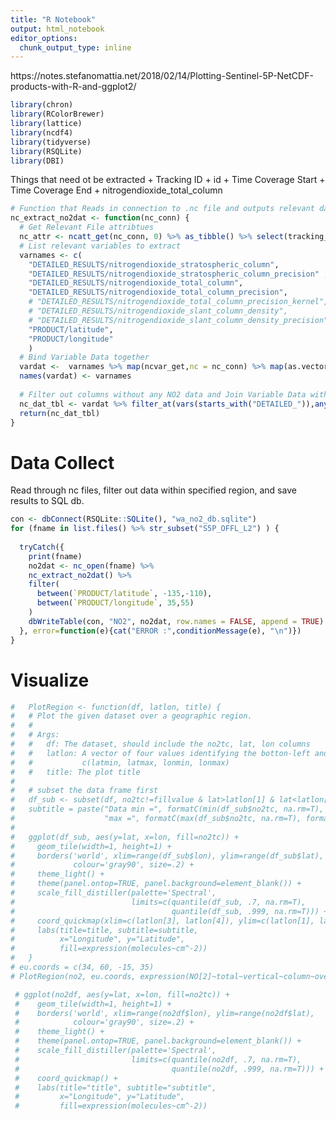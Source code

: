 ```yaml
---
title: "R Notebook"
output: html_notebook
editor_options: 
  chunk_output_type: inline
---
```


https://notes.stefanomattia.net/2018/02/14/Plotting-Sentinel-5P-NetCDF-products-with-R-and-ggplot2/
```r
library(chron)
library(RColorBrewer)
library(lattice)
library(ncdf4)
library(tidyverse)
library(RSQLite)
library(DBI)
```

Things that need ot be extracted 
+ Tracking ID
+ id
+ Time Coverage Start
+ Time Coverage End 
+ nitrogendioxide_total_column

```r
# Function that Reads in connection to .nc file and outputs relevant data in tibble format
nc_extract_no2dat <- function(nc_conn) {
  # Get Relevant File attribtues
  nc_attr <- ncatt_get(nc_conn, 0) %>% as_tibble() %>% select(tracking_id,id,time_coverage_start,time_coverage_end)
  # List relevant variables to extract
  varnames <- c(
    "DETAILED_RESULTS/nitrogendioxide_stratospheric_column",
    "DETAILED_RESULTS/nitrogendioxide_stratospheric_column_precision" ,
    "DETAILED_RESULTS/nitrogendioxide_total_column",
    "DETAILED_RESULTS/nitrogendioxide_total_column_precision",
    # "DETAILED_RESULTS/nitrogendioxide_total_column_precision_kernel",
    # "DETAILED_RESULTS/nitrogendioxide_slant_column_density",
    # "DETAILED_RESULTS/nitrogendioxide_slant_column_density_precision",
    "PRODUCT/latitude",
    "PRODUCT/longitude"
    )
  # Bind Variable Data together 
  vardat <-  varnames %>% map(ncvar_get,nc = nc_conn) %>% map(as.vector) %>% map(tibble) %>% bind_cols() 
  names(vardat) <- varnames 
  
  # Filter out columns without any NO2 data and Join Variable Data with File attirbutes
  nc_dat_tbl <- vardat %>% filter_at(vars(starts_with("DETAILED_")),any_vars(!is.na(.))) %>% merge(nc_attr)
  return(nc_dat_tbl)
}
```


# Data Collect
Read through nc files, filter out data within specified region, and save results to SQL db. 
```r
con <- dbConnect(RSQLite::SQLite(), "wa_no2_db.sqlite")
for (fname in list.files() %>% str_subset("S5P_OFFL_L2") ) {
  
  tryCatch({
    print(fname)
    no2dat <- nc_open(fname) %>% 
    nc_extract_no2dat() %>% 
    filter(
      between(`PRODUCT/latitude`, -135,-110),
      between(`PRODUCT/longitude`, 35,55)
    )
    dbWriteTable(con, "NO2", no2dat, row.names = FALSE, append = TRUE)
  }, error=function(e){cat("ERROR :",conditionMessage(e), "\n")})
}
```


# Visualize
```r
#   PlotRegion <- function(df, latlon, title) {
#   # Plot the given dataset over a geographic region.
#   #
#   # Args:
#   #   df: The dataset, should include the no2tc, lat, lon columns
#   #   latlon: A vector of four values identifying the botton-left and top-right corners 
#   #           c(latmin, latmax, lonmin, lonmax)
#   #   title: The plot title
#   
#   # subset the data frame first
#   df_sub <- subset(df, no2tc!=fillvalue & lat>latlon[1] & lat<latlon[2] & lon>latlon[3] & lon<latlon[4])
#   subtitle = paste("Data min =", formatC(min(df_sub$no2tc, na.rm=T), format="e", digits=2), 
#                    "max =", formatC(max(df_sub$no2tc, na.rm=T), format="e", digits=2))
# 
#   ggplot(df_sub, aes(y=lat, x=lon, fill=no2tc)) + 
#     geom_tile(width=1, height=1) +
#     borders('world', xlim=range(df_sub$lon), ylim=range(df_sub$lat), 
#             colour='gray90', size=.2) + 
#     theme_light() + 
#     theme(panel.ontop=TRUE, panel.background=element_blank()) +
#     scale_fill_distiller(palette='Spectral', 
#                          limits=c(quantile(df_sub, .7, na.rm=T), 
#                                   quantile(df_sub, .999, na.rm=T))) +
#     coord_quickmap(xlim=c(latlon[3], latlon[4]), ylim=c(latlon[1], latlon[2])) +
#     labs(title=title, subtitle=subtitle, 
#          x="Longitude", y="Latitude", 
#          fill=expression(molecules~cm^-2))
#   }
# eu.coords = c(34, 60, -15, 35)
# PlotRegion(no2, eu.coords, expression(NO[2]~total~vertical~column~over~Europe))
```

```r
 # ggplot(no2df, aes(y=lat, x=lon, fill=no2tc)) + 
 #    geom_tile(width=1, height=1) +
 #    borders('world', xlim=range(no2df$lon), ylim=range(no2df$lat), 
 #            colour='gray90', size=.2) + 
 #    theme_light() + 
 #    theme(panel.ontop=TRUE, panel.background=element_blank()) +
 #    scale_fill_distiller(palette='Spectral', 
 #                         limits=c(quantile(no2df, .7, na.rm=T), 
 #                                  quantile(no2df, .999, na.rm=T))) +
 #    coord_quickmap() +
 #    labs(title="title", subtitle="subtitle", 
 #         x="Longitude", y="Latitude", 
 #         fill=expression(molecules~cm^-2))
```

